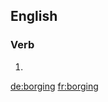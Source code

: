 ==English==

===Verb===
{{head|en|present participle}}

# {{present participle of|borg|lang=en|nocat=1}}

[[de:borging]]
[[fr:borging]]